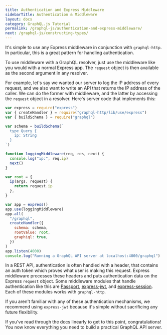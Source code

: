 ```yaml
---
title: Authentication and Express Middleware
sidebarTitle: Authentication & Middleware
layout: docs
category: GraphQL.js Tutorial
permalink: /graphql-js/authentication-and-express-middleware/
next: /graphql-js/constructing-types/
---
```


It's simple to use any Express middleware in conjunction with `graphql-http`. In particular, this is a great pattern for handling authentication.

To use middleware with a GraphQL resolver, just use the middleware like you would with a normal Express app. The `request` object is then available as the second argument in any resolver.

For example, let's say we wanted our server to log the IP address of every request, and we also want to write an API that returns the IP address of the caller. We can do the former with middleware, and the latter by accessing the `request` object in a resolver. Here's server code that implements this:

```js
var express = require("express")
var { createHandler } = require("graphql-http/lib/use/express")
var { buildSchema } = require("graphql")

var schema = buildSchema(`
  type Query {
    ip: String
  }
`)

function loggingMiddleware(req, res, next) {
  console.log("ip:", req.ip)
  next()
}

var root = {
  ip(args, request) {
    return request.ip
  },
}

var app = express()
app.use(loggingMiddleware)
app.all(
  "/graphql",
  createHandler({
    schema: schema,
    rootValue: root,
    graphiql: true,
  })
)
app.listen(4000)
console.log("Running a GraphQL API server at localhost:4000/graphql")
```

In a REST API, authentication is often handled with a header, that contains an auth token which proves what user is making this request. Express middleware processes these headers and puts authentication data on the Express `request` object. Some middleware modules that handle authentication like this are [Passport](http://passportjs.org/), [express-jwt](https://github.com/auth0/express-jwt), and [express-session](https://github.com/expressjs/session). Each of these modules works with `graphql-http`.

If you aren't familiar with any of these authentication mechanisms, we recommend using `express-jwt` because it's simple without sacrificing any future flexibility.

If you've read through the docs linearly to get to this point, congratulations! You now know everything you need to build a practical GraphQL API server.
